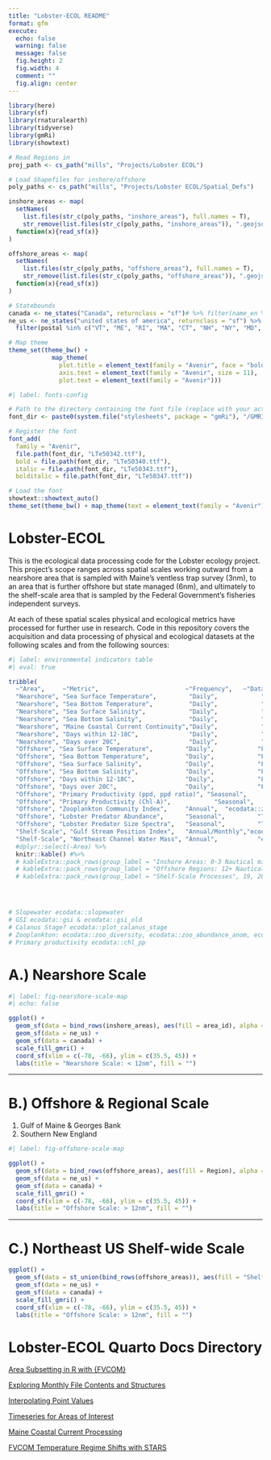 ```yaml
---
title: "Lobster-ECOL README"
format: gfm
execute: 
  echo: false
  warning: false
  message: false
  fig.height: 2
  fig.width: 4
  comment: ""
  fig.align: center
---
```


```r
library(here)
library(sf)
library(rnaturalearth)
library(tidyverse)
library(gmRi)
library(showtext)

# Read Regions in
proj_path <- cs_path("mills", "Projects/Lobster ECOL")

# Load Shapefiles for inshore/offshore
poly_paths <- cs_path("mills", "Projects/Lobster ECOL/Spatial_Defs")

inshore_areas <- map(
  setNames(
    list.files(str_c(poly_paths, "inshore_areas"), full.names = T),
    str_remove(list.files(str_c(poly_paths, "inshore_areas")), ".geojson")),
  function(x){read_sf(x)}
)

offshore_areas <- map(
  setNames(
    list.files(str_c(poly_paths, "offshore_areas"), full.names = T),
    str_remove(list.files(str_c(poly_paths, "offshore_areas")), ".geojson")),
  function(x){read_sf(x)}
)

# Statebounds
canada <- ne_states("Canada", returnclass = "sf")# %>% filter(name_en %in% c("Nova Scotia", "Quebec", "New Brunswick", "Prince Edward Island"))
ne_us <- ne_states("united states of america", returnclass = "sf") %>% 
  filter(postal %in% c("VT", "ME", "RI", "MA", "CT", "NH", "NY", "MD", "VA", "NJ", "DE", "NC", "PA", "WV"))

# Map theme
theme_set(theme_bw() + 
            map_theme(
              plot.title = element_text(family = "Avenir", face = "bold", size = 14),
              axis.text = element_text(family = "Avenir", size = 11),
              plot.text = element_text(family = "Avenir")))
```




```r
#| label: fonts-config

# Path to the directory containing the font file (replace with your actual path)
font_dir <- paste0(system.file("stylesheets", package = "gmRi"), "/GMRI_fonts/Avenir/")

# Register the font
font_add(
  family = "Avenir",
  file.path(font_dir, "LTe50342.ttf"),
  bold = file.path(font_dir, "LTe50340.ttf"),
  italic = file.path(font_dir, "LTe50343.ttf"),
  bolditalic = file.path(font_dir, "LTe50347.ttf"))

# Load the font
showtext::showtext_auto()
theme_set(theme_bw() + map_theme(text = element_text(family = "Avenir")))

```

# Lobster-ECOL

This is the ecological data processing code for the Lobster ecology project. This project's scope ranges across spatial scales working outward from a nearshore area that is sampled with Maine's ventless trap survey (3nm), to an area that is further offshore but state managed (6nm), and ultimately to the shelf-scale area that is sampled by the Federal Government's fisheries independent surveys.

At each of these spatial scales physical and ecological metrics have processed for further use in research. Code in this repository covers the acquisition and data processing of physical and ecological datasets at the following scales and from the following sources:


```r
#| label: environmental indicators table
#| eval: true

tribble(
  ~"Area",     ~"Metric",                        ~"Frequency",   ~"Data Source", 
  "Nearshore", "Sea Surface Temperature",         "Daily",            "FVCOM",
  "Nearshore", "Sea Bottom Temperature",          "Daily",            "FVCOM",
  "Nearshore", "Sea Surface Salinity",            "Daily",            "FVCOM",
  "Nearshore", "Sea Bottom Salinity",             "Daily",            "FVCOM",
  "Nearshore", "Maine Coastal Current Continuity","Daily",            "FVCOM",
  "Nearshore", "Days within 12-18C",              "Daily",            "FVCOM",
  "Nearshore", "Days over 20C",                   "Daily",            "FVCOM",
  "Offshore", "Sea Surface Temperature",         "Daily",            "FVCOM",
  "Offshore", "Sea Bottom Temperature",          "Daily",            "FVCOM",
  "Offshore", "Sea Surface Salinity",            "Daily",            "FVCOM",
  "Offshore", "Sea Bottom Salinity",             "Daily",            "FVCOM",
  "Offshore", "Days within 12-18C",              "Daily",            "FVCOM",
  "Offshore", "Days over 20C",                   "Daily",            "FVCOM",
  "Offshore", "Primary Productivity (ppd, ppd ratio)", "Seasonal",         "ecodata::chl_pp",
  "Offshore", "Primary Productivity (Chl-A)",            "Seasonal",         "ecodata::chl_pp",
  "Offshore", "Zooplankton Community Index",     "Annual",  "ecodata::zoo_abundance_anom",
  "Offshore", "Lobster Predator Abundance",      "Seasonal",         "Trawl Surveys",
  "Offshore", "Lobster Predator Size Spectra",   "Seasonal",         "Trawl Surveys",
  "Shelf-Scale", "Gulf Stream Position Index",   "Annual/Monthly","ecodata::gsi",
  "Shelf-Scale", "Northeast Channel Water Mass", "Annual",           "ecodata::slopewater") %>% 
  #dplyr::select(-Area) %>% 
  knitr::kable() #%>% 
  # kableExtra::pack_rows(group_label = "Inshore Areas: 0-3 Nautical miles", 1, 7) %>% 
  # kableExtra::pack_rows(group_label = "Offshore Regions: 12+ Nautical miles", 8, 18) %>% 
  # kableExtra::pack_rows(group_label = "Shelf-Scale Processes", 19, 20) 




# Slopewater ecodata::slopewater
# GSI ecodata::gsi & ecodata::gsi_old
# Calanus Stage? ecodata::plot_calanus_stage
# Zooplankton: ecodata::zoo_diversity, ecodata::zoo_abundance_anom, ecodata::zoo_regime
# Primary productivity ecodata::chl_pp

```





# A.) Nearshore Scale


```r
#| label: fig-nearshore-scale-map
#| echo: false

ggplot() +
  geom_sf(data = bind_rows(inshore_areas), aes(fill = area_id), alpha = 0.4) +
  geom_sf(data = ne_us) +
  geom_sf(data = canada) +
  scale_fill_gmri() +
  coord_sf(xlim = c(-78, -66), ylim = c(35.5, 45)) +
  labs(title = "Nearshore Scale: < 12nm", fill = "")

```



---

# B.) Offshore & Regional Scale

 1. Gulf of Maine & Georges Bank
 2. Southern New England

```r
#| label: fig-offshore-scale-map

ggplot() +
  geom_sf(data = bind_rows(offshore_areas), aes(fill = Region), alpha = 0.4) +
  geom_sf(data = ne_us) +
  geom_sf(data = canada) +
  scale_fill_gmri() +
  coord_sf(xlim = c(-78, -66), ylim = c(35.5, 45)) +
  labs(title = "Offshore Scale: > 12nm", fill = "")
```


---


# C.) Northeast US Shelf-wide Scale

```r

ggplot() +
  geom_sf(data = st_union(bind_rows(offshore_areas)), aes(fill = "Shelf-Scale"), alpha = 0.4) +
  geom_sf(data = ne_us) +
  geom_sf(data = canada) +
  scale_fill_gmri() +
  coord_sf(xlim = c(-78, -66), ylim = c(35.5, 45)) +
  labs(title = "Offshore Scale: > 12nm", fill = "")
```



# Lobster-ECOL Quarto Docs Directory

[Area Subsetting in R with {FVCOM}](https://adamkemberling.github.io/Lobster-ECOL/R/FVCOM_prep/fvcom_general_methods/FVCOM_Area_Subsetting_Demo.html)

[Exploring Monthly File Contents and Structures](https://adamkemberling.github.io/Lobster-ECOL/R/FVCOM_prep/gmri_inventory_exploration/FVCOM-GMRI-Monthly-Inventory-Check.html)

[Interpolating Point Values](https://adamkemberling.github.io/Lobster-ECOL/R/FVCOM_prep/Survey_Locations_FVCOMTemp_Interpolation.html)

[Timeseries for Areas of Interest](https://adamkemberling.github.io/Lobster-ECOL/R/FVCOM_prep/FVCOM_Regional_Temperature_Timeseries.html)

[Maine Coastal Current Processing](https://adamkemberling.github.io/Lobster-ECOL/R/FVCOM_prep/MaineCoastalCurrent/FVCOM_MaineCoastalCurrent_PCA.html)

[FVCOM Temperature Regime Shifts with STARS](https://adamkemberling.github.io/Lobster-ECOL/R/regime_tests/STARS_FVCOM.html)

